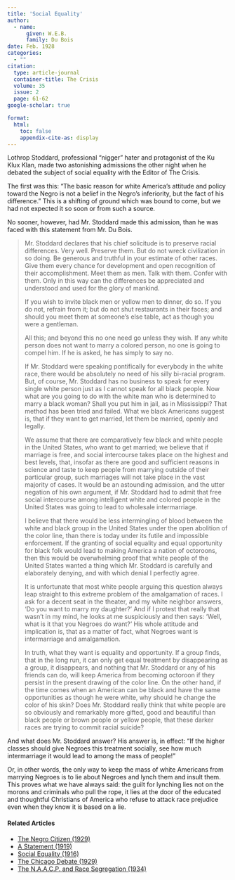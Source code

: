 ```yaml
---
title: 'Social Equality'
author:
  - name:
      given: W.E.B.
      family: Du Bois
date: Feb. 1928
categories: 
  - ""
citation: 
  type: article-journal
  container-title: The Crisis
  volume: 35
  issue: 2
  page: 61-62
google-scholar: true

format:
  html:
    toc: false
    appendix-cite-as: display
---
```


Lothrop Stoddard, professional "nigger" hater and protagonist of the Ku Klux Klan, made two astonishing admissions the other night when he debated the subject of social equality with the Editor of <span class="crisis-title">The Crisis</span>.

The first was this: "The basic reason for white America’s attitude and policy toward the Negro is not a belief in the Negro’s inferiority, but the fact of his difference." This is a shifting of ground which was bound to come, but we had not expected it so soon or from such a source.

No sooner, however, had Mr. Stoddard made this admission, than he was faced with this statement from Mr. Du Bois.

> Mr. Stoddard declares that his chief solicitude is to preserve racial differences. Very well. Preserve them. But do not wreck civilization in so doing. Be generous and truthful in your estimate of other races. Give them every chance for development and open recognition of their accomplishment. Meet them as men. Talk with them. Confer with them. Only in this way can the differences be appreciated and understood and used for the glory of mankind.
> 
> If you wish to invite black men or yellow men to dinner, do so. If you do not, refrain from it; but do not shut restaurants in their faces; and should you meet them at someone’s else table, act as though you were a gentleman.
> 
> All this; and beyond this no one need go unless they wish. If any white person does not want to marry a colored person, no one is going to compel him. If he is asked, he has simply to say no.
>
> If Mr. Stoddard were speaking pontifically for everybody in the white race, there would be absolutely no need of his silly bi-racial program. But, of course, Mr. Stoddard has no business to speak for every single white person just as I cannot speak for all black people. Now what are you going to do with the white man who is determined to marry a black woman? Shall you put him in jail, as in Mississippi? That method has been tried and failed. What we black Americans suggest is, that if they want to get married, let them be married, openly and legally.
> 
> We assume that there are comparatively few black and white people in the United States, who want to get married; we believe that if marriage is free, and social intercourse takes place on the highest and best levels, that, insofar as there are good and sufficient reasons in science and taste to keep people from marrying outside of their particular group, such marriages will not take place in the vast majority of cases. It would be an astounding admission, and the utter negation of his own argument, if Mr. Stoddard had to admit that free social intercourse among intelligent white and colored people in the United States was going to lead to wholesale intermarriage.
> 
> I believe that there would be less intermingling of blood between the white and black group in the United States under the open abolition of the color line, than there is today under its futile and impossible enforcement. If the granting of social equality and equal opportunity for black folk would lead to making America a nation of octoroons, then this would be overwhelming proof that white people of the United States wanted a thing which Mr. Stoddard is carefully and elaborately denying, and with which denial I perfectly agree.
>
> It is unfortunate that most white people arguing this question always leap straight to this extreme problem of the amalgamation of races. I ask for a decent seat in the theater, and my white neighbor answers, 'Do you want to marry my daughter?' And if I protest that really that wasn't in my mind, he looks at me suspiciously and then says: 'Well, what is it that you Negroes do want?' His whole attitude and implication is, that as a matter of fact, what Negroes want is intermarriage and amalgamation.
>
> In truth, what they want is equality and opportunity. If a group finds, that in the long run, it can only get equal treatment by disappearing as a group, it disappears, and nothing that Mr. Stoddard or any of his friends can do, will keep America from becoming octoroon if they persist in the present drawing of the color line. On the other hand, if the time comes when an American can be black and have the same opportunities as though he were white, why should he change the color of his skin? Does Mr. Stoddard really think that white people are so obviously and remarkably more gifted, good and beautiful than black people or brown people or yellow people, that these darker races are trying to commit racial suicide?

And what does Mr. Stoddard answer? His answer is, in effect: "If the higher classes should give Negroes this treatment socially, see how much intermarriage it would lead to among the mass of people!"

Or, in other words, the only way to keep the mass of white Americans from marrying Negroes is to lie about Negroes and lynch them and insult them. This proves what we have always said: the guilt for lynching lies not on the morons and criminals who pull the rope, it lies at the door of the educated and thoughtful Christians of America who refuse to attack race prejudice even when they know it is based on a lie.

<!-- Similar articles start here -->
<div  class="clear-wrap"></div>

#### Related Articles

* [The Negro Citizen (1929)](/Volumes/36/05/negro_citizen.html)
* [A Statement (1919)](/Volumes/19/01/statement.html)
* [Social Equality (1916)](/Volumes/12/01/social_equality.html)
* [The Chicago Debate (1929)](/Volumes/36/05/chicago_debate.html)
* [The N.A.A.C.P. and Race Segregation (1934)](/Volumes/41/02/naacp_and_race_segregation.html)

<!-- Similar articles end here -->